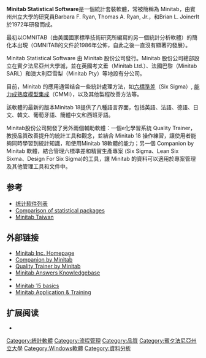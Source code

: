 {{Infobox software
|name = Minitab
|screenshot = <!-- 檔案不存在 [[File:Minitab.jpg|250px]] -->
|caption = Minitab's interface
|developer = Minitab, Inc. [http://www.minitab.com/company/about/]
|latest_release_version = 17.2.0
|latest_release_date =2015年3月
|operating_system = [[Microsoft_Windows|Windows 7/8]]
|genre = [[numerical_analysis|numerical analysis]]
|license = [[Proprietary_software|Proprietary software]]
|website = [http://www.minitab.com.tw/ www.minitab.com.tw]
}}
'''Minitab Statistical Software'''是一個統計套裝軟體，常被簡稱為 Minitab，由賓州州立大學的研究員Barbara F. Ryan, Thomas A. Ryan, Jr.，和Brian L. JoinerIt於1972年研發而成。

最初以OMNITAB（由美國國家標準技術研究所編寫的另一個統計分析軟體）的簡化本出現（OMNITAB的文件於1986年公佈，自此之後一直沒有顯著的發展）。

Minitab Statistical Software 由 Minitab 股份公司發行。Minitab 股份公司總部設立在賓夕法尼亞州大學城，並在英國考文垂（Minitab Ltd.）、法國巴黎（Minitab SARL）和澳大利亞雪梨（Minitab Pty）等地設有分公司。

目前，Minitab 的應用通常结合一些統計處理方法，如[[六標準差|六標準差]]（Six Sigma）, [[能力成熟度模型集成|能力成熟度模型集成]]（CMMI），以及其他製程改善方法等。

該軟體的最新的版本Minitab 18提供了八種語言界面，包括英語、法語、德語、日文、韓文、葡萄牙語、簡體中文和西班牙語。

Minitab股份公司開發了另外兩個輔助軟體：一個e化學習系統 Quality Trainer，教授品質改善提升的統計工具和觀念，並結合 Minitab 18 操作練習，讓使用者能夠同時學習到統計知識，和使用Minitab 18軟體的能力；另一個 Companion by Minitab 軟體，結合管理六標準差和精實生產專案 (Six Sigma、Lean Six Sixma、Design For Six Sigma)的工具，讓 Minitab 的資料可以適用於專案管理及其他管理工具和文件中。

==参考==
*[[统计软件列表|统计软件列表]]
*[[Comparison_of_statistical_packages|Comparison of statistical packages]]
*[http://www.minitab.com.tw Minitab Taiwan] {{Wayback|url=http://www.minitab.com.tw/ |date=20180510021126 }}

==外部链接==
* [http://www.minitab.com/ Minitab Inc. Homepage] {{Wayback|url=http://www.minitab.com/ |date=20120615052458 }}
* [http://www.minitab.com.tw/product/companion/companion.php Companion by Minitab] {{Wayback|url=http://www.minitab.com.tw/product/companion/companion.php |date=20180220113449 }}
* [http://www.minitab.com/training/elearning/ Quality Trainer by Minitab] {{Wayback|url=http://www.minitab.com/training/elearning/ |date=20090429104546 }}
* [http://www.minitab.com/support/answers/ Minitab Answers Knowledgebase] {{Wayback|url=http://www.minitab.com/support/answers/ |date=20090429093536 }}
* {{cite web |url=http://www.personal.psu.edu/users/d/m/dmr/minitab/mtbtutor.htm |title=Minitab resource website |last=Roberts |first=Dennis |publisher=Penn State |accessdate=2010-02-25 |archive-date=2012-05-26 |archive-url=https://www.webcitation.org/67wUl6mzx?url=http://www.personal.psu.edu/users/d/m/dmr/minitab/mtbtutor.htm |dead-url=no }}
* [http://www.pitt.edu/~nancyp/stat-0200/minitab15.html Minitab 15 basics] {{Wayback|url=http://www.pitt.edu/~nancyp/stat-0200/minitab15.html |date=20180113123804 }}
* [https://dqs.hk/software/minitab/ Minitab Application & Training] {{Wayback|url=https://dqs.hk/software/minitab/ |date=20201203225538 }}

==扩展阅读==
*{{cite book |last=Meyer |first=Ruth K. |coauthors=David D. Krueger |title=A Minitab Guide to Statistics |location=Upper Saddle River, NJ |publisher=Prentice-Hall Publishing |year=2004 |edition=3rd |isbn=978-0131492721}}

[[Category:統計軟體|Category:統計軟體]]
[[Category:流程管理|Category:流程管理]]
[[Category:品質|Category:品質]]
[[Category:賓夕法尼亞州立大學|Category:賓夕法尼亞州立大學]]
[[Category:Windows軟體|Category:Windows軟體]]
[[Category:資料分析|Category:資料分析]]